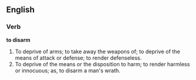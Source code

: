 ==English==

===Verb===

'''to disarm'''

#To deprive of arms; to take away the weapons of; to deprive of the means of attack or defense; to render defenseless.
#To deprive of the means or the disposition to harm; to render harmless or innocuous; as, to disarm a man's wrath.